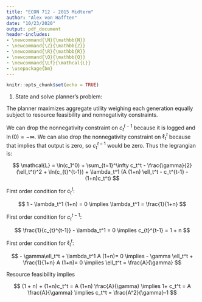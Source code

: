 ```yaml
---
title: "ECON 712 - 2015 Midterm"
author: "Alex von Hafften"
date: "10/23/2020"
output: pdf_document
header-includes:
- \newcommand{\N}{\mathbb{N}}
- \newcommand{\Z}{\mathbb{Z}}
- \newcommand{\R}{\mathbb{R}}
- \newcommand{\Q}{\mathbb{Q}}
- \newcommand{\Lf}{\mathcal{L}}
- \usepackage{bm}
---
```


```r
knitr::opts_chunk$set(echo = TRUE)
```

1. State and solve planner's problem:

The planner maximizes aggregate utility weighing each generation equally subject to resource feasibility and nonnegativity constraints.

\begin{align*}
\max_{c_t^t, c_t^{t-1},\ell_t^t \forall t \in \N} & \ln(c_1^0) + \sum_{t=1}^\infty c_t^t - \frac{\gamma}{2}(\ell_t^t)^2 + \ln(c_{t}^{t-1}) \\
\text{s.t. } 
c_t^{t-1} + (1+n)c_t^t  &= A (1+n) \ell_t^t\\
\ell_t^t &\in [0,1]\\
c_t^t &\ge 0 \\
c_t^{t-1} &\ge 0
\end{align*}

We can drop the nonnegativity constraint on $c_t^{t-1}$ because it is logged and $\ln(0) = -\infty$.  We can also drop the nonnegativity constraint on $\ell_t^t$ because that implies that output is zero, so $c_t^{t-1}$ would be zero.  Thus the legrangian is:

$$
\mathcal{L} = \ln(c_1^0) + \sum_{t=1}^\infty c_t^t - \frac{\gamma}{2}(\ell_t^t)^2 + \ln(c_{t}^{t-1}) 
+ \lambda_t^1 (A (1+n) \ell_t^t - c_t^{t-1} - (1+n)c_t^t) 
$$

First order condition for $c_t^t$: 

$$
1 - \lambda_t^1 (1+n) = 0 
\implies \lambda_t^1 = \frac{1}{1+n}
$$

First order condition for $c_t^{t-1}$: 

$$
\frac{1}{c_{t}^{t-1}} - \lambda_t^1 = 0 
\implies c_{t}^{t-1} = 1 + n
$$

First order condition for $\ell_t^t$: 

$$
- \gamma\ell_t^t + \lambda_t^1 A (1+n)= 0
\implies
- \gamma \ell_t^t + \frac{1}{1+n} A (1+n)= 0
\implies
\ell_t^t = \frac{A}{\gamma} 
$$

Resource feasibility implies

$$
(1 + n) + (1+n)c_t^t  = A (1+n) \frac{A}{\gamma} \implies
1+ c_t^t  = A \frac{A}{\gamma} \implies
c_t^t  = \frac{A^2}{\gamma}-1
$$
